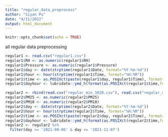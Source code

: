 ```yaml
---
title: "regular_data_preprocess"
author: "Siyan Pu"
date: "4/11/2022"
output: html_document
---
```


```r
knitr::opts_chunk$set(echo = TRUE)
```

all regular data preprocessing
```r
regular1 <- read.csv("regular1.csv")
regular1$RH <- as.numeric(regular1$RH)
regular1$Pressure <- as.numeric(regular1$Pressure)
regular1$day <- date(strptime(regular1$Date, format="%Y-%m-%d"))
regular1$hour <- hour(strptime(regular1$Time, format="%H:%M"))
regular1$time <- as.POSIXct(paste(regular1$day, regular1$Time), format="%Y-%m-%d %H:%M")
regular1$dayhour <- lubridate::ymd_h(format(as.POSIXct(regular1$time,format="%Y-%m-%d %H:%M:%S"),"%Y-%m-%d %H"))
```

```r
regular2 <- rbind(read.csv("regular_min_1020.csv"), read.csv("regular_min_1109.csv"))
regular2$PM25 <- as.numeric(regular2$PM25)
regular2$PM10 <- as.numeric(regular2$PM10)
regular2$day <- date(strptime(regular2$Date, format="%Y-%m-%d"))
regular2$hour <- hour(strptime(regular2$Time, format="%H:%M"))
regular2$time <- as.POSIXct(paste(regular2$day, regular2$Time), format="%Y-%m-%d %H:%M")
regular2$dayhour <- lubridate::ymd_h(format(as.POSIXct(regular2$time,format="%Y-%m-%d %H:%M:%S"),"%Y-%m-%d %H"))
regular2 <- regular2 %>%
  filter(day >= '2021-09-06' & day <= '2021-11-07')
```